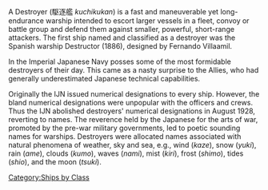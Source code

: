 A Destroyer (駆逐艦 ''kuchikukan'') is a fast and maneuverable yet long-endurance warship intended to escort larger vessels in a fleet, convoy or battle group and defend them against smaller, powerful, short-range attackers. The first ship named and classified as a destroyer was the Spanish warship Destructor (1886), designed by Fernando Villaamil.

In the Imperial Japanese Navy posses some of the most formidable destroyers of their day. This came as a nasty surprise to the Allies, who had generally underestimated Japanese technical capabilities.

Originally the IJN issued numerical designations to every ship. However, the bland numerical designations were unpopular with the officers and crews. Thus the IJN abolished destroyers' numerical designations in August 1928, reverting to names. The reverence held by the Japanese for the arts of war, promoted by the pre-war military governments, led to poetic sounding names for warships. Destroyers were allocated names associated with natural phenomena of weather, sky and sea, e.g., wind (''kaze''), snow (''yuki''), rain (''ame''), clouds (''kumo''), waves (''nami''), mist (''kiri''), frost (''shimo''), tides (''shio''), and the moon (''tsuki'').
[[Category:Ships by Class]]